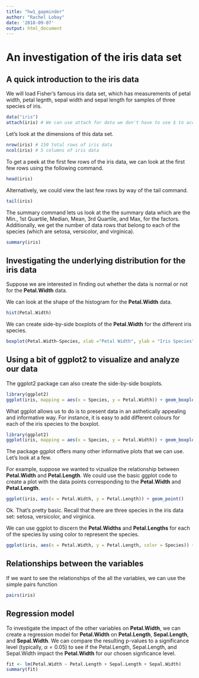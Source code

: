 ```yaml
---
title: "hw1_gapminder"
author: "Rachel Lobay"
date: '2018-09-07'
output: html_document
---
```

# An investigation of the iris data set

## A quick introduction to the iris data

We will load Fisher's famous iris data set, which has measurements of petal width, petal legnth, sepal width and sepal length for samples of three species of iris. 

```r
data("iris")
attach(iris) # We can use attach for data we don't have to use $ to access parts of the data. For instance, instead of having to type iris$Petal.Width, we simply type Petal.Width.
```

Let's look at the dimensions of this data set.
```r
nrow(iris) # 150 total rows of iris data
ncol(iris) # 5 columns of iris data 
```

To get a peek at the first few rows of the iris data, we can look at the first few rows using the following command.

```r
head(iris)
```

Alternatively, we could view the last few rows by way of the tail command.
```r
tail(iris)
```

The summary command lets us look at the the summary data which are the  Min., 1st Quartile, Median, Mean, 3rd Quartile, and Max, for the factors. Additionally, we get the number of data rows that belong to each of the species (which are setosa, versicolor, and virginica).
```r
summary(iris)
```

## Investigating the underlying distribution for the iris data

Suppose we are interested in finding out whether the data is normal or not for the **Petal.Width** data. 

We can look at the shape of the histogram for the **Petal.Width** data.

```r
hist(Petal.Width)
```

We can create side-by-side boxplots of the **Petal.Width** for the different iris species.

```r
boxplot(Petal.Width~Species, xlab ="Petal Width", ylab = "Iris Species")
```


## Using a bit of ggplot2 to visualize and analyze our data
The ggplot2 package can also create the side-by-side boxplots.


```r
library(ggplot2)
ggplot(iris, mapping = aes(x = Species, y = Petal.Width)) + geom_boxplot() + labs(x = "Iris Species", y = "Petal Width")
```

What ggplot allows us to do is to present data in an asthetically appealing and informative way. For instance, it is easy to add different colours for each of the iris species to the boxplot.

```r
library(ggplot2)
ggplot(iris, mapping = aes(x = Species, y = Petal.Width)) + geom_boxplot(aes(fill=Species)) + labs(x = "Iris Species", y = "Petal Width")
```

The package ggplot offers many other informative plots that we can use. Let's look at a few. 

For example, suppose we wanted to vizualize the relationship between **Petal.Width** and **Petal.Length**. We could use the basic ggplot code to create a plot with the data points corresponding to the **Petal.Width** and **Petal.Length**.

```r
ggplot(iris, aes(x = Petal.Width, y = Petal.Length)) + geom_point()
```

Ok. That's pretty basic. Recall that there are three species in the iris data set: setosa, versicolor, and virginica.

We can use ggplot to discern the **Petal.Widths** and **Petal.Lengths** for each of the species by using color to represent the species. 

```r
ggplot(iris, aes(x = Petal.Width, y = Petal.Length, color = Species)) + geom_point()
```

## Relationships between the variables

If we want to see the relationships of the all the variables, we can use the simple pairs function

```r
pairs(iris)
```

## Regression model 

To investigate the impact of the other variables on **Petal.Width**, we can create a regression model for **Petal.Width** on **Petal.Length**, **Sepal.Length**, and **Sepal.Width**. We can compare the resulting p-values to a significance level (typically, $\alpha = 0.05$) to see if the Petal.Length, Sepal.Length, and Sepal.Width impact the **Petal.Width** for our chosen signficance level. 

```r
fit <- lm(Petal.Width ~ Petal.Length + Sepal.Length + Sepal.Width)
summary(fit)
```

